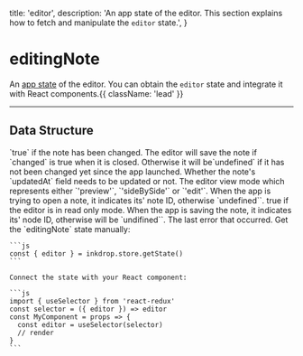   title: 'editor',
  description: 'An app state of the editor. This section explains how to fetch and manipulate the `editor` state.',
}

# editingNote

An [app state](/guides/flux-architecture) of the editor.
You can obtain the `editor` state and integrate it with React components.{{ className: 'lead' }}


---

## Data Structure

<Row>
  <Col>
    <Properties>
      <Property name="changed" type="boolean | undefined">
        `true` if the note has been changed. 
        The editor will save the note if `changed` is true when it is closed.
        Otherwise it will be`undefined` if it has not been changed yet since the app launched.
      </Property>
      <Property name="needsUpdatingDate" type="boolean | undefined">
        Whether the note's `updatedAt` field needs to be updated or not.
      </Property>
      <Property name="viewMode" type="'preview' | 'sideBySide' | 'edit'">
        The editor view mode which represents either `'preview'`, `'sideBySide'` or `'edit'`.
      </Property>
      <Property name="openingNoteId" type="string | undefined">
        When the app is trying to open a note, it indicates its' note ID, otherwise `undefined``.
      </Property>
      <Property name="readOnly" type="boolean | undefined">
        true if the editor is in read only mode.
      </Property>
      <Property name="savingNoteId" type="string | undefined">
        When the app is saving the note, it indicates its' node ID, otherwise will be `undifined``.
      </Property>
      <Property name="lastError" type="Error | null">
        The last error that occurred.
      </Property>   
    </Properties>
  </Col>
  <Col sticky>
    Get the `editingNote` state manually:

    ```js
    const { editor } = inkdrop.store.getState()
    ```

    Connect the state with your React component:

    ```js
    import { useSelector } from 'react-redux'
    const selector = ({ editor }) => editor
    const MyComponent = props => {
      const editor = useSelector(selector)
      // render
    }
    ```
  </Col>
</Row>

[editor]: /data-access/editor
